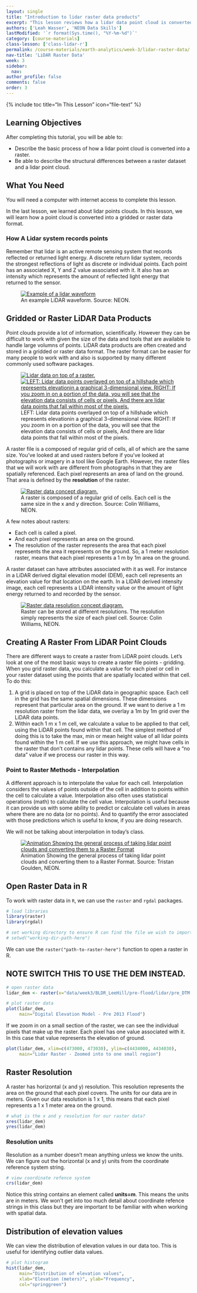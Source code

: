 ```yaml
---
layout: single
title: "Introduction to lidar raster data products"
excerpt: "This lesson reviews how a lidar data point cloud is converted to a raster."
authors: ['Leah Wasser', 'NEON Data Skills']
lastModified: '`r format(Sys.time(), "%Y-%m-%d")`'
category: [course-materials]
class-lesson: ['class-lidar-r']
permalink: /course-materials/earth-analytics/week-3/lidar-raster-data/
nav-title: 'LiDAR Raster Data'
week: 3
sidebar:
  nav:
author_profile: false
comments: false
order: 3
---
```

{% include toc title="In This Lesson" icon="file-text" %}


<div class='notice--success' markdown="1">

## <i class="fa fa-graduation-cap" aria-hidden="true"></i> Learning Objectives

After completing this tutorial, you will be able to:

* Describe the basic process of how a lidar point cloud is converted into a raster.
* Be able to describe the structural differences between a raster dataset and a lidar point cloud.

## <i class="fa fa-check-square-o fa-2" aria-hidden="true"></i> What You Need

You will need a computer with internet access to complete this lesson.

</div>

In the last lesson, we learned about lidar points clouds. In this lesson, we
will learn how a point cloud is converted into a gridded or raster data format.


### How A Lidar system records points

Remember that lidar is an active remote sensing system that records reflected
or returned light energy. A discrete return lidar system, records the strongest
reflections of light as discrete or individual points. Each point has an associated
X, Y and Z value associated with it. It also has an intensity which represents
the amount of reflected light energy that returned to the sensor.

<figure>
   <a href="{{ site.url }}/images/course-materials/earth-analytics/week-3/waveform.png" target="_blank">
   <img src="{{ site.url }}/images/course-materials/earth-analytics/week-3/waveform.png" alt="Example of a lidar waveform"></a>
   <figcaption>An example LiDAR waveform. Source: NEON.
   </figcaption>
</figure>


## Gridded or Raster LiDAR Data Products
Point clouds provide a lot of information, scientifically. However they can be
difficult to work with given the size of the data and tools that are available
to handle large volumns of points. LiDAR data products are often
created and stored in a gridded or raster data format. The raster format can be
easier for many people to work with and also is supported by many different
commonly used software packages.

<figure class="half">
   <a href="{{ site.url }}/images/course-materials/earth-analytics/week-3/lidar-points-hill.png">
   <img src="{{ site.url }}/images/course-materials/earth-analytics/week-3/lidar-points-hill.png" alt="Lidar data on top of a raster."></a>
   <a href="{{ site.url }}/images/course-materials/earth-analytics/week-3/lidar-points-hill-zoomout.png">
   <img src="{{ site.url }}/images/course-materials/earth-analytics/week-3/lidar-points-hill-zoomout.png" alt="LEFT: Lidar data points overlayed on top of a hillshade which represents elevationin a graphical 3-dimensional view. RIGHT: If you zoom in on a portion of the data, you will see
   that the elevation data consists of cells or pixels, And there are lidar data
   points that fall within most of the pixels."></a>
   <figcaption>LEFT: Lidar data points overlayed on top of a hillshade which represents elevationin a graphical 3-dimensional view. RIGHT: If you zoom in on a portion of the data, you will see
   that the elevation data consists of cells or pixels, And there are lidar data
   points that fall within most of the pixels.
   </figcaption>
</figure>

A raster file is a composed of regular grid of cells, all of which are the same
size. You've looked at and used rasters before if you've looked at photographs
or imagery in a tool like Google Earth. However, the raster files that we will
work with are different from photographs in that they are spatially referenced.
Each pixel represents an area of land on the ground. That area is defined by
the **resolution** of the raster.


<figure>
   <a href="{{ site.url }}/images/course-materials/earth-analytics/week-3/raster-concept.png" target="_blank">
   <img src="{{ site.url }}/images/course-materials/earth-analytics/week-3/raster-concept.png" alt="Raster data concept diagram."></a>
   <figcaption>A raster is composed of a regular grid of cells. Each cell is the same
   size in the x and y direction. Source: Colin Williams, NEON.
   </figcaption>
</figure>

A few notes about rasters:

-  Each cell is called a pixel.
-  And each pixel represents an area on the ground.
-  The resolution of the raster represents the area that each pixel represents
the area it represents on the ground. So, a 1 meter resolution raster, means that each pixel represents  a 1 m by 1m area on the ground.

A raster dataset can have attributes associated with it as well. For instance in a
LiDAR derived digital elevation model (DEM), each cell represents an elevation
value for that location on the earth. In a LIDAR derived intensity image, each cell
represents a LIDAR intensity value or the amount of light energy returned to and
recorded by the sensor.

<figure>
   <a href="{{ site.url }}/images/course-materials/earth-analytics/week-3/raster-resolution.png" target="_blank">
   <img src="{{ site.url }}/images/course-materials/earth-analytics/week-3/raster-resolution.png" alt="Raster data resolution concept diagram."></a>
   <figcaption>Raster can be stored at different resolutions. The resolution simply
   represents the size of each pixel cell. Source: Colin Williams, NEON.
   </figcaption>
</figure>

## Creating A Raster From LiDAR Point Clouds

There are different ways to create a raster from LiDAR point clouds. Let's look
at one of the most basic ways to create a raster file points - gridding.
When you grid raster data, you calculate a value for each pixel or cell in your
raster dataset using the points that are spatially located within that cell. To
do this:

1. A grid is placed on top of the LiDAR data in geographic space. Each cell in
the grid has the same spatial dimensions. These dimensions represent that
particular area on the ground. If we want to derive a 1 m resolution raster
from the lidar data, we overlay a 1m by 1m grid over the LiDAR data points.
2. Within each 1 m x 1 m cell, we calculate a value to be applied to that cell,
using the LiDAR points found within that cell. The simplest method of doing this
is to take the max, min or mean height value of all lidar points found within
the 1 m cell. If we use this approach, we might have cells in the raster that
don't contains any lidar points. These cells will have a "no data" value if we
process our raster in this way.

### Point to Raster Methods - Interpolation

A different approach is to interpolate the value for each cell. Interpolation
considers the values of points outside of the cell in addition to points within
the cell to calculate a value. Interpolation also often uses statistical operations
(math) to calculate the cell value. Interpolation is useful because it can provide us
with some ability to predict or calculate cell values in areas where there are
no data (or no points). And to quantify the error associated with those predictions
which is useful to know, if you are doing research.

We will not be talking about interpolation in today's class.

<figure>
  <a href="{{ site.url }}/images/course-materials/earth-analytics/week-3/gridding.gif">
  <img src="{{ site.url }}/images/course-materials/earth-analytics/week-3/gridding.gif" alt="Animation Showing the general process of taking lidar point clouds and converting them to a Raster Format"></a>
  <figcaption>
  Animation Showing the general process of taking lidar point clouds and
  converting them to a Raster Format. Source: Tristan Goulden, NEON.
  </figcaption>
</figure>

## Open Raster Data in R

To work with raster data in `R`, we can use the `raster` and `rgdal` packages.

```r

# load libraries
library(raster)
library(rgdal)

# set working directory to ensure R can find the file we wish to import
# setwd("working-dir-path-here")

```

We can use the `raster("path-to-raster-here")` function to open a raster in R.

## NOTE SWITCH THIS TO USE THE DEM INSTEAD.

```r

# open raster data
lidar_dem <- raster(x="data/week3/BLDR_LeeHill/pre-flood/lidar/pre_DTM.tif")

# plot raster data
plot(lidar_dem,
     main="Digital Elevation Model - Pre 2013 Flood")

```


If we zoom in on a small section of the raster, we can see the individual pixels
that make up the raster. Each pixel has one value associated with it. In this
case that value represents the elevation of ground.

```r
plot(lidar_dem, xlim=c(473000, 473030), ylim=c(4434000, 4434030),
     main="Lidar Raster - Zoomed into to one small region")

```

## Raster Resolution

A raster has horizontal (x and y) resolution. This resolution represents the
area on the ground that each pixel covers. The units for our data are in meters.
Given our data resolution is 1 x 1, this means that each pixel represents a 1 x 1 meter area on the ground.

```r

# what is the x and y resolution for our raster data?
xres(lidar_dem)
yres(lidar_dem)

```

### Resolution units

Resolution as a number doesn't mean anything unless we know the units. We can
figure out the horizontal (x and y) units from the coordinate reference system
string.

```r

# view coordinate refence system
crs(lidar_dem)

```

Notice this string contains an element called **units=m**. This means the units
are in meters. We won't get into too much detail about coordinate refence strings
in this class but they are important to be familiar with when working with spatial
data.

## Distribution of elevation values

We can view the distribution of elevation values in our data too. This is useful
for identifying outlier data values.

```r
# plot histogram
hist(lidar_dem,
     main="Distribution of elevation values",
     xlab="Elevation (meters)", ylab="Frequency",
     col="springgreen")
```

